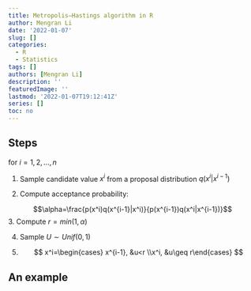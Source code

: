 ```yaml
---
title: Metropolis–Hastings algorithm in R
author: Mengran Li
date: '2022-01-07'
slug: []
categories:
  - R
  - Statistics
tags: []
authors: [Mengran Li]
description: ''
featuredImage: ''
lastmod: '2022-01-07T19:12:41Z'
series: []
toc: no
---
```


## Steps

for $i=1,2,\dots,n$

1. Sample candidate value $x^i$ from a proposal distribution $q(x^i|x^{i-1})$

2. Compute acceptance probability:

$$\alpha=\frac{p(x^i)q(x^{i-1}|x^i)}{p(x^{i-1})q(x^i|x^{i-1})}$$
3. Compute $r=min(1,\alpha)$

4. Sample $U\sim Unif(0,1)$

5. $$
x^i=\begin{cases} x^{i-1}, &u<r \\x^i, &u\geq r\end{cases}
$$

## An example



